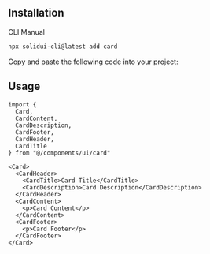 <MDXHeader title="Card" description="Displays a card with header, content, and footer." />

<ComponentPreview name="card-demo" />

## Installation

<Tabs defaultValue="cli">

<TabsList>
  <TabsTrigger value="cli">CLI</TabsTrigger>
  <TabsTrigger value="manual">Manual</TabsTrigger>
</TabsList>

<TabsContent value="cli">

```bash
npx solidui-cli@latest add card
```

</TabsContent>

<TabsContent value="manual">

<Step>Copy and paste the following code into your project: </Step>

<ComponentSource name="card" />

</TabsContent>

</Tabs>

## Usage

```tsx
import {
  Card,
  CardContent,
  CardDescription,
  CardFooter,
  CardHeader,
  CardTitle
} from "@/components/ui/card"
```

```tsx
<Card>
  <CardHeader>
    <CardTitle>Card Title</CardTitle>
    <CardDescription>Card Description</CardDescription>
  </CardHeader>
  <CardContent>
    <p>Card Content</p>
  </CardContent>
  <CardFooter>
    <p>Card Footer</p>
  </CardFooter>
</Card>
```
